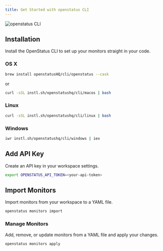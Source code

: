 ```yaml
---
title: Get Started with openstatus CLI
---
```



<Image
  src={CLI}
  alt="openstatus CLI"
/>

## Installation


Install the OpenStatus CLI to set up your monitors straight in your code.

### OS X
```bash
brew install openstatusHQ/cli/openstatus --cask
```
or

```bash
curl -sSL instl.sh/openstatushq/cli/macos | bash
```

### Linux
```bash
curl -sSL instl.sh/openstatushq/cli/linux | bash
```

### Windows

```bash
iwr instl.sh/openstatushq/cli/windows | iex
```

## Add API Key

Create an API key in your workspace settings.

```bash
export OPENSTATUS_API_TOKEN=<your-api-token>
```

## Import Monitors

Import monitors from your workspace to a YAML file.

```bash
openstatus monitors import
```

### Manage Monitors

Add, remove, or update monitors from a YAML file and apply your changes.

```bash
openstatus monitors apply
```
